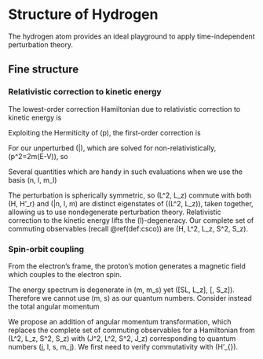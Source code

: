 # Structure of Hydrogen
The hydrogen atom provides an ideal playground to apply time-independent 
perturbation theory. 


## Fine structure

### Relativistic correction to kinetic energy

The lowest-order correction Hamiltonian due to relativistic correction to kinetic energy is 

\begin{equation}\label{eqn:relativistic_hamiltonian}
    H'_r = -\df{p^4}{8m^3c^2}
\end{equation}

Exploiting the Hermiticity of \(p\), the first-order correction is

\begin{equation}
    E_r^1=-\df{1}{8m^3c^2}\ang{p^2\psi|p^2\psi}
\end{equation}

For our unperturbed \(|\psi\ra\), which are solved for non-relativistically, \(p^2=2m(E-V)\), so 

\begin{equation}\begin{aligned}\label{eqn:rel_corr}
    E^1_r &= -\df1{2mc^2}\ang{(E-V)^2} \\ 
        &= -\df1{2mc^2}\left(E_n^2 - 2E_n \ang{V} + \ang{V^2}\right) \\ 
        &=-\df{(E_n)^2}{2mc^2}\left[\df{4n}{l+1/2}-3\right]
\end{aligned}\end{equation}

Several quantities which are handy in such evaluations when we use the basis \(n, l, m_l\)

\begin{equation}
    \ang{\df 1 r} = \df 1 {n^2 a} \quad \ang{\df 1 {r^2}} = \df 1 {(l+1/2)n^3a^2}\quad 
    \ang{\df 1 {r^3}} = \df 1 {l(l+1/2)(l+1)n^3a^3}
\end{equation}

The perturbation is spherically symmetric, so \(L^2, L_z\) 
commute with both \(H, H'_r\) and \(|n, l, m\ra\) are distinct eigenstates of \((L^2, L_z)\), 
taken together, allowing us to use nondegenerate perturbation theory. 
Relativistic correction to the kinetic energy lifts the \(l\)-degeneracy. 
Our complete set of commuting observables (recall \@ref(def:csco)) are \(H, L^2, L_z, S^2, S_z\). 

### Spin-orbit coupling

From the electron's frame, the proton's motion generates a magnetic field which 
couples to the electron spin. 

\begin{equation}\label{eqn:spin_orbit_coupling}
    H'_{\mathrm{so}} = \left(\df{e^2}{8\pi \epsilon_0}\right)\df 1 {m^2c^2r^3}\bf{S\cdot L}
\end{equation}

The energy spectrum is degenerate in \(m, m_s\) yet 
\([\mbf S\cdot \mbf L, L_z], [\mbf{S\cdot L}, S_z]\neq 0\). 
Therefore we cannot use \(m, s\) as 
our quantum numbers. Consider instead the total angular momentum 

\begin{equation}\label{def:J}
    \bf{J\equiv L + S}
\end{equation}

We propose an addition of angular momentum transformation, which 
replaces the complete set of commuting observables for a Hamiltonian 
from \(L^2, L_z, S^2, S_z\) with \(J^2, L^2, S^2, J_z\) corresponding to 
quantum numbers \(j, l, s, m_j\). We first need to 
verify commutativity with \(H'_{\mrm{so}}\). 

\begin{proposition}
    \([\mbf J, \mbf{S\cdot L}] = 0\)

    \textit{Proof:} Without loss of generality consider \(J_z\), 

    \[\begin{aligned} 
        [J_z, \mbf{S\cdot L}] 
            &= [S_z+L_z, S_xL_x+S_yL_y+S_zL_z] \\ 
            &= [S_z, S_x]L_x + [S_z, S_y]L_y + [L_z, L_x]S_x + [L_z, L_y]S_y \\ 
            &= S_yL_x - S_xL_y + L_yS_x - L_xS_y = 0
    \end{aligned}\]
\end{proposition}

